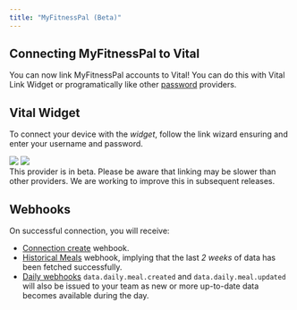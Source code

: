 ```yaml
---
title: "MyFitnessPal (Beta)"
---
```


## Connecting MyFitnessPal to Vital

You can now link MyFitnessPal accounts to Vital! You can do this with Vital Link Widget or programatically like other [password](/api-reference/link/link-email-provider) providers.

## Vital Widget

To connect your device with the *widget*, follow the link wizard ensuring and enter your username and password.

<Frame>
    <img src="/img/my_fitness_pal_link_search.png" className="w-2/5 block mx-auto" />
    <img src="/img/my_fitness_pal_link_credentials.png" className="w-2/5 block mx-auto" />
</Frame>

<br/>

<Info>
This provider is in beta. Please be aware that linking may be slower than other providers. We are working to improve this in subsequent releases.
</Info>

## Webhooks

On successful connection, you will receive:

- [Connection create](/webhooks/data_flow#connection-created) wehbook.
- [Historical Meals](/webhooks/data_flow#historical-data-flow) webhook, implying that the last *2 weeks* of data has been fetched successfully.
- [Daily webhooks](/webhooks/data_flow#daily-data-flow) `data.daily.meal.created` and `data.daily.meal.updated` will also be issued to your team as new or more up-to-date data becomes available during the day.
